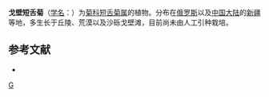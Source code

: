 {{Speciesbox
| genus = Brachanthemum
| species = titovii
| authority = Krasch.
}}

'''戈壁短舌菊'''（[[学名|学名]]：{{lang|la|''Brachanthemum titovii''}}）为[[菊科|菊科]][[短舌菊属|短舌菊属]]的植物。分布在[[俄罗斯|俄罗斯]]以及[[中国大陆|中国大陆]]的[[新疆|新疆]]等地，多生长于丘陵、荒漠以及沙砾戈壁滩，目前尚未由人工引种栽培。

== 参考文献 ==
<div class="references-small">
* {{cite web| url =http://www.bioinfo.cn/db05/KmzwSpecies.php?action=view&id=3259| title =戈壁短舌菊| work =《中国高等植物数据库全库》| publisher =中国科学院微生物研究所| author =昆明植物研究所| accessdate =2009-02-24| deadurl =yes| archiveurl =https://web.archive.org/web/20160305021554/http://www.bioinfo.cn/db05/KmzwSpecies.php?action=view&id=3259| archivedate =2016-03-05}}
</div>
{{Taxonbar|from=Q11074395}}

[[Category:短舌菊属|G]]


{{植物小作品}}